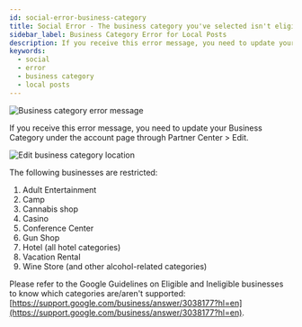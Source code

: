```yaml
---
id: social-error-business-category
title: Social Error - The business category you've selected isn't eligible to create or update local posts
sidebar_label: Business Category Error for Local Posts
description: If you receive this error message, you need to update your Business Category under the account page through Partner Center > Edit.
keywords:
  - social
  - error
  - business category
  - local posts
---
```


![Business category error message](./img/business-category-error.jpg)

If you receive this error message, you need to update your Business Category under the account page through Partner Center > Edit.

![Edit business category location](./img/edit-business-category.jpg)

The following businesses are restricted:

1. Adult Entertainment
2. Camp
3. Cannabis shop
4. Casino
5. Conference Center
6. Gun Shop
7. Hotel (all hotel categories)
8. Vacation Rental
9. Wine Store (and other alcohol-related categories)

Please refer to the Google Guidelines on Eligible and Ineligible businesses to know which categories are/aren't supported: [https://support.google.com/business/answer/3038177?hl=en](https://support.google.com/business/answer/3038177?hl=en).